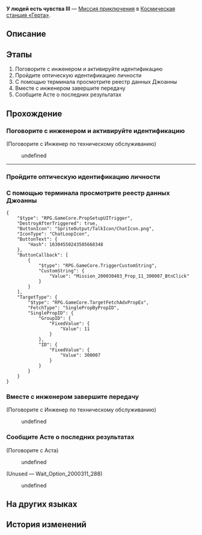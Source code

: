 {{Дополнить|Диалоги.}}
{{Миссия Инфобокс
|id              = 2000304
|Название        = 
|Изображение     = Миссия Освоения У людей есть чувства III.png
|Тип             = Миссия приключения
|События         = 
|Глава           = 
|Условия         = Завершите миссию [[Миссия приключения]] ''[[У людей есть чувства II]]'' и дождитесь ежедневного [[Обновление сервера|обновления сервера]]
|Персонажи       = Аста; Инженер по техническому обслуживанию; Первопроходец
|СтартЛокация    = [[Космическая станция «Герта»]] — [[Зона поддержки]]
|Локации         = Зона поддержки
|Предыдущая      = У людей есть чувства II
|Следующая       = 
|Награды         = Опыт Освоения*100; Звёздный нефрит*30; Журнал приключений*3; Кредиты*6 000
}}
'''У людей есть чувства III''' — [[Миссия приключения]] в [[Космическая станция «Герта»]].

==Описание==
{{Описание|Диковина под названием «Ракушка-смешнявка» поражена мем-вирусом. Она распространяет по космической станции демотивирующие высказывания. Аста просит вас найти источник вируса.<br />Вы проверяете историю поиска Джоанны и понимаете, что она заражена. Это объясняет её странное отношение к работе...}}

==Этапы==
# Поговорите с инженером и активируйте идентификацию
# Пройдите оптическую идентификацию личности
# С помощью терминала просмотрите реестр данных Джоанны
# Вместе с инженером завершите передачу
# Сообщите Асте о последних результатах

==Прохождение==
{{Дополнить}}


===Поговорите с инженером и активируйте идентификацию===
{{Описание миссии|локация=Зона поддержки|Вас раздражает, что вычислительной мощности старой установки терминала хватает только на один день. Инженер обещал вам, что сегодня всё будет хорошо. Вы решаете поверить ему ещё раз.}}
{{Диалог Начало}}

;(Поговорите с Инженер по техническому обслуживанию)
<!--Unknown TalkSentence: 200031001-->
<!--Unknown TalkSentence: 200031002-->
:{{Диалог|Стрелка}} undefined
<!--Unknown TalkSentence: 200031004-->
----
{{Диалог Конец}}

===Пройдите оптическую идентификацию личности===
{{Описание миссии|локация=Зона поддержки|Инженер вручную запустил проверку оптической идентификации, что для вас совсем не проблема. Отлично.}}
{{Диалог Начало}}
{{Диалог Конец}}

===С помощью терминала просмотрите реестр данных Джоанны===
{{Описание миссии|локация=Зона поддержки|В терминале есть данные обо всех, кто находится на космической станции. Сегодня вы решаете проверить реестр данных Джоанны.}}
{{Диалог Начало}}
:<!--0.5-second delay-->
<pre>{
	"$type": "RPG.GameCore.PropSetupUITrigger",
	"DestroyAfterTriggered": true,
	"ButtonIcon": "SpriteOutput/TalkIcon/ChatIcon.png",
	"IconType": "ChatLoopIcon",
	"ButtonText": {
		"Hash": 16304550243505668348
	},
	"ButtonCallback": [
		{
			"$type": "RPG.GameCore.TriggerCustomString",
			"CustomString": {
				"Value": "Mission_200030403_Prop_11_300007_BtnClick"
			}
		}
	],
	"TargetType": {
		"$type": "RPG.GameCore.TargetFetchAdvPropEx",
		"FetchType": "SinglePropByPropID",
		"SinglePropID": {
			"GroupID": {
				"FixedValue": {
					"Value": 11
				}
			},
			"ID": {
				"FixedValue": {
					"Value": 300007
				}
			}
		}
	}
}</pre>
{{Диалог Конец}}

===Вместе с инженером завершите передачу===
{{Описание миссии|локация=Зона поддержки|Вы вздыхаете с облегчением после того, как находите настоящего заражённого. Теперь вам нужно только передать полномочия по идентификации инженеру, потом можно покинуть эту старую аппаратную, в которой вы потратили столько времени...}}
{{Диалог Начало}}

;(Поговорите с Инженер по техническому обслуживанию)
<!--Unknown TalkSentence: 200031010-->
:{{Диалог|Стрелка}} undefined
<!--Unknown TalkSentence: 200031012-->
{{Диалог Конец}}

===Сообщите Асте о последних результатах===
{{Описание миссии|локация=Главная контрольная зона|Вы уверены, что Джоана заражена. Вы сообщаете о результатах Асте. Но разъяснения Асты о двух других подозреваемых удивляют вас.}}
{{Диалог Начало}}

;(Поговорите с Аста)
<!--Unknown TalkSentence: 200031102-->
<!--Unknown TalkSentence: 200031103-->
:{{Диалог|Стрелка}} undefined
<!--Unknown TalkSentence: 200031105-->
;(Unused &mdash; Wait_Option_2000311_288)
:{{Диалог|Стрелка}} undefined
{{Диалог Конец}}

==На других языках==
{{На других языках
|en   = Sensitive Beings (III)
|zhs  = 人非草木•其三
|zht  = 人非草木•其三
|ja   = 人非木石・その3
|ko   = 인간은 감정의 동물•3
|es   = Seres sensibles: parte III
|fr   = Êtres sensibles (III)
|ru   = У людей есть чувства III
|th   = มนุษย์ก็มีหัวจิตหัวใจ 3
|vi   = Người Không Phải Cây Cỏ-3
|de   = Empfindsame Wesen (Teil 3)
|id   = Makhluk Berperasaan (III)
|pt   = Seres Sensitivos (III)
}}

==История изменений==
{{История изменений|2.7}}
